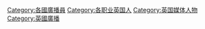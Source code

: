 [[Category:各國廣播員|Category:各國廣播員]]
[[Category:各职业英国人|Category:各职业英国人]]
[[Category:英国媒体人物|Category:英国媒体人物]]
[[Category:英國廣播|Category:英國廣播]]